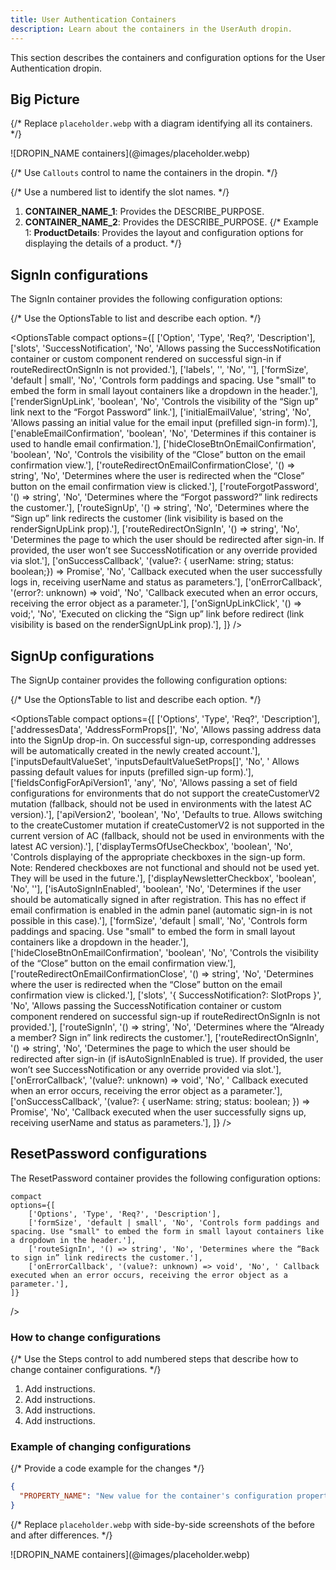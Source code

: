 ```yaml
---
title: User Authentication Containers
description: Learn about the containers in the UserAuth dropin.
---
```



This section describes the containers and configuration options for the User Authentication dropin.

## Big Picture

{/* Replace `placeholder.webp` with a diagram identifying all its containers. */}

<Diagram caption="DROPIN_NAME containers">
  ![DROPIN_NAME containers](@images/placeholder.webp)
</Diagram>

{/* Use `Callouts` control to name the containers in the dropin. */}

<Callouts>

{/* Use a numbered list to identify the slot names. */}

1. **CONTAINER_NAME_1**: Provides the DESCRIBE_PURPOSE.
1. **CONTAINER_NAME_2**: Provides the DESCRIBE_PURPOSE.
   {/* Example 1: **ProductDetails**: Provides the layout and configuration options for displaying the details of a product. */}

</Callouts>

## SignIn configurations

The SignIn container provides the following configuration options:

{/* Use the OptionsTable to list and describe each option. */}

<OptionsTable
  compact
  options={[
    ['Option', 'Type', 'Req?', 'Description'],
    ['slots', 'SuccessNotification', 'No', 'Allows passing the SuccessNotification container or custom component rendered on successful sign-in if routeRedirectOnSignIn is not provided.'],
    ['labels', '', 'No', ''],
    ['formSize', 'default | small', 'No', 'Controls form paddings and spacing. Use "small" to embed the form in small layout containers like a dropdown in the header.'],
    ['renderSignUpLink', 'boolean', 'No', 'Controls the visibility of the “Sign up” link next to the “Forgot Password” link.'],
    ['initialEmailValue', 'string', 'No', 'Allows passing an initial value for the email input (prefilled sign-in form).'],
    ['enableEmailConfirmation', 'boolean', 'No', 'Determines if this container is used to handle email confirmation.'],
    ['hideCloseBtnOnEmailConfirmation', 'boolean', 'No', 'Controls the visibility of the “Close” button on the email confirmation view.'],
    ['routeRedirectOnEmailConfirmationClose', '() => string', 'No', 'Determines where the user is redirected when the “Close” button on the email confirmation view is clicked.'],
    ['routeForgotPassword', '() => string', 'No', 'Determines where the “Forgot password?” link redirects the customer.'],
    ['routeSignUp', '() => string', 'No', 'Determines where the “Sign up” link redirects the customer (link visibility is based on the renderSignUpLink prop).'],
    ['routeRedirectOnSignIn', '() => string', 'No', 'Determines the page to which the user should be redirected after sign-in. If provided, the user won’t see SuccessNotification or any override provided via slot.'],
    ['onSuccessCallback', '(value?: { userName: string; status: boolean;}) => Promise<void>', 'No', 'Callback executed when the user successfully logs in, receiving userName and status as parameters.'],
    ['onErrorCallback', '(error?: unknown) => void', 'No', 'Callback executed when an error occurs, receiving the error object as a parameter.'],
    ['onSignUpLinkClick', '() => void;', 'No', 'Executed on clicking the “Sign up” link before redirect (link visibility is based on the renderSignUpLink prop).'],
  ]}
/>

## SignUp configurations

The SignUp container provides the following configuration options:

{/* Use the OptionsTable to list and describe each option. */}

<OptionsTable
    compact
    options={[
        ['Options', 'Type', 'Req?', 'Description'],
        ['addressesData', 'AddressFormProps[]', 'No', 'Allows passing address data into the SignUp drop-in. On successful sign-up, corresponding addresses will be automatically created in the newly created account.'],
        ['inputsDefaultValueSet', 'inputsDefaultValueSetProps[]', 'No', ' Allows passing default values for inputs (prefilled sign-up form).'],
        ['fieldsConfigForApiVersion1', 'any', 'No', 'Allows passing a set of field configurations for environments that do not support the createCustomerV2 mutation (fallback, should not be used in environments with the latest AC version).'],
        ['apiVersion2', 'boolean', 'No', 'Defaults to true. Allows switching to the createCustomer mutation if createCustomerV2 is not supported in the current version of AC (fallback, should not be used in environments with the latest AC version).'],
        ['displayTermsOfUseCheckbox', 'boolean', 'No', 'Controls displaying of the appropriate checkboxes in the sign-up form. Note: Rendered checkboxes are not functional and should not be used yet. They will be used in the future.'],
        ['displayNewsletterCheckbox', 'boolean', 'No', ''],
        ['isAutoSignInEnabled', 'boolean', 'No', 'Determines if the user should be automatically signed in after registration. This has no effect if email confirmation is enabled in the admin panel (automatic sign-in is not possible in this case).'],
        ['formSize', 'default | small', 'No', 'Controls form paddings and spacing. Use "small" to embed the form in small layout containers like a dropdown in the header.'],
        ['hideCloseBtnOnEmailConfirmation', 'boolean', 'No', 'Controls the visibility of the “Close” button on the email confirmation view.'],
        ['routeRedirectOnEmailConfirmationClose', '() => string', 'No', 'Determines where the user is redirected when the “Close” button on the email confirmation view is clicked.'],
        ['slots', '{ SuccessNotification?: SlotProps<DefaultSlotContext> }', 'No', 'Allows passing the SuccessNotification container or custom component rendered on successful sign-up if routeRedirectOnSignIn is not provided.'],
        ['routeSignIn', '() => string', 'No', 'Determines where the “Already a member? Sign in” link redirects the customer.'],
        ['routeRedirectOnSignIn', '() => string', 'No', 'Determines the page to which the user should be redirected after sign-in (if isAutoSignInEnabled is true). If provided, the user won’t see SuccessNotification or any override provided via slot.'],
        ['onErrorCallback', '(value?: unknown) => void', 'No', ' Callback executed when an error occurs, receiving the error object as a parameter.'],
        ['onSuccessCallback', '(value?: { userName: string; status: boolean; }) => Promise<void>', 'No', 'Callback executed when the user successfully signs up, receiving userName and status as parameters.'],
    ]}
/>

## ResetPassword configurations

The ResetPassword container provides the following configuration options:

    compact
    options={[
        ['Options', 'Type', 'Req?', 'Description'],
        ['formSize', 'default | small', 'No', 'Controls form paddings and spacing. Use "small" to embed the form in small layout containers like a dropdown in the header.'],
        ['routeSignIn', '() => string', 'No', 'Determines where the “Back to sign in” link redirects the customer.'],
        ['onErrorCallback', '(value?: unknown) => void', 'No', ' Callback executed when an error occurs, receiving the error object as a parameter.'],
    ]}
/>

### How to change configurations

{/* Use the Steps control to add numbered steps that describe how to change container configurations. */}

<Steps>

1. Add instructions.
1. Add instructions.
1. Add instructions.
1. Add instructions.

</Steps>

### Example of changing configurations

{/* Provide a code example for the changes */}

```json
{
  "PROPERTY_NAME": "New value for the container's configuration property."
}
```

{/* Replace `placeholder.webp` with side-by-side screenshots of the before and after differences. */}

<Diagram caption="DROPIN_NAME containers">
  ![DROPIN_NAME containers](@images/placeholder.webp)
</Diagram>